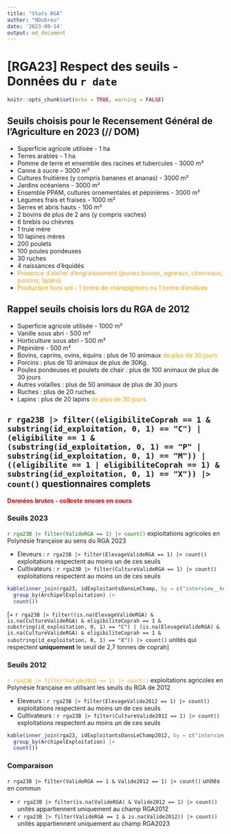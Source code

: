 ---
title: "Stats RGA"
author: "NDubreu"
date: '2023-09-14'
output: md_document
---

# [RGA23] Respect des seuils - Données du `r date`

```{r setup, include=FALSE}
knitr::opts_chunk$set(echo = TRUE, warning = FALSE)
```

## Seuils choisis pour le Recensement Général de l’Agriculture en 2023 (// DOM)

- Superficie agricole utilisée - 1 ha
- Terres arables - 1 ha
- Pomme de terre et ensemble des racines et tubercules - 3000 m²
- Canne à sucre – 3000 m²
- Cultures fruitières (y compris bananes et ananas) - 3000 m²
- Jardins océaniens - 3000 m²
- Ensemble PPAM, cultures ornementales et pépinières - 3000 m²
- Légumes frais et fraises - 1000 m²
- Serres et abris hauts - 100 m²
- 2 bovins de plus de 2 ans (y compris vaches)
- 6 brebis ou chèvres
- 1 truie mère
- 10 lapines mères
- 200 poulets
- 100 poules pondeuses
- 30 ruches
- 4 naissances d'équidés
- <font color = "orange">Présence d'atelier d'engraissement (jeunes bovins, agneaux, chevreaux, porcins, lapins)</font>
- <font color = "orange">Production hors sol - 1 tonne de champignons ou 1 tonne d'endives</font>

## Rappel seuils choisis lors du RGA de 2012

- Superficie agricole utilisée - 1000 m²
- Vanille sous abri - 500 m²
- Horticulture sous abri - 500 m²
- Pépinière - 500 m²
- Bovins, caprins, ovins, équins : plus de 10 animaux <font color = "orange">de plus de 30 jours</font>
- Porcins : plus de 10 animaux de plus de 30Kg.
- Poules pondeuses et poulets de chair : plus de 100 animaux de plus de 30 jours
- Autres volailles : plus de 50 animaux de plus de 30 jours
- Ruches : plus de 20 ruches.
- Lapins : plus de 20 lapins <font color = "orange">de plus de 30 jours</font>

## `r rga23B |> filter((eligibiliteCoprah == 1 & substring(id_exploitation, 0, 1) == "C") |    (eligibilite == 1 & (substring(id_exploitation, 0, 1) == "P" | substring(id_exploitation, 0, 1) == "M")) |    ((eligibilite == 1 | eligibiliteCoprah == 1) & substring(id_exploitation, 0, 1) == "X")) |> count()` questionnaires complets

<font color = "red">**Données brutes - collecte encore en cours**</font>

### Seuils 2023

<font color = "green">`r rga23B |> filter(ValideRGA == 1) |> count()`</font> exploitations agricoles en Polynésie française au sens du RGA 2023

- Eleveurs : `r rga23B |> filter(ElevageValideRGA == 1) |> count()` exploitations respectent au moins un de ces seuils
- Cultivateurs : `r rga23B |> filter(CultureValideRGA == 1) |> count()` exploitations respectent au moins un de ces seuils

```{r, echo=FALSE}
kable(inner_join(rga23, idExploitantsDansLeChamp, by = c("interview__key")) |>
  group_by(ArchipelExploitation) |>
  count())
```

[+ `r rga23B |> filter((is.na(ElevageValideRGA) & is.na(CultureValideRGA) & eligibiliteCoprah == 1 & substring(id_exploitation, 0, 1) == "C") | (is.na(ElevageValideRGA) & is.na(CultureValideRGA) & eligibiliteCoprah == 1 & substring(id_exploitation, 0, 1) == "X")) |> count()` unités qui respectent **uniquement** le seuil de 2,7 tonnes de coprah]

### Seuils 2012

<font color = "orange">`r rga23B |> filter(Valide2012 == 1) |> count()`</font> exploitations agricoles en Polynésie française en utilisant les seuils du RGA de 2012

- Eleveurs : `r rga23B |> filter(ElevageValide2012 == 1) |> count()` exploitations respectent au moins un de ces seuils
- Cultivateurs : `r rga23B |> filter(CultureValide2012 == 1) |> count()` exploitations respectent au moins un de ces seuils

```{r, echo=FALSE}
kable(inner_join(rga23, idExploitantsDansLeChamp2012, by = c("interview__key")) |>
  group_by(ArchipelExploitation) |>
  count())
```
### Comparaison 

`r rga23B |> filter(ValideRGA == 1 & Valide2012 == 1) |> count()` unités en commun 

- `r rga23B |> filter(is.na(ValideRGA) & Valide2012 == 1) |> count()` unités appartiennent uniquement au champ RGA2012 
- `r rga23B |> filter(ValideRGA == 1 & is.na(Valide2012)) |> count()` unités appartiennent uniquement au champ RGA2023 
